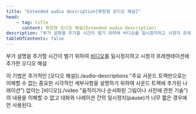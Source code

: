 ```yaml
---
title: "Extended audio description[확장형 오디오 해설]"
head:
    - tag: title
      content: 확장형 오디오 해설(Extended audio description)
description: "부가 설명을 추가할 시간이 벌기 위하여 비디오를 일시정지하고 시청각 프레젠테이션에 추가한 오디오 해설"
tableOfContents: false
---
```


<Badge text="WCAG2" variant="note" size="large" /> 부가 설명을 추가할 시간이 벌기 위하여 [비디오](./video "움직이거나 순서화된 그림이나 사진에 관한 기술")를 일시정지하고 시청각 프레젠테이션에 추가한 오디오 해설


<Aside title="참고">
이 기법은 추가적인 [오디오 해설](./audio-descriptions "주요 사운드 트랙만으로는 이해할 수 없는 중요한 시각적인 세부사항을 설명하기 위하여 사운드 트랙에 추가된 나레이션") 없이는 [비디오](./video "움직이거나 순서화된 그림이나 사진에 관한 기술")의 내용을 이해할 수 없고 대화와 나레이션 간의 일시정지(pause)가 너무 짧은 경우에만 사용된다.
</Aside>
